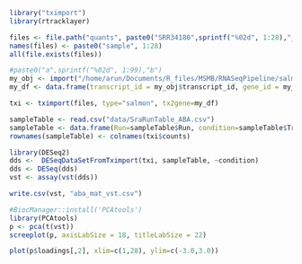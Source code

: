 ```r

library("tximport")
library(rtracklayer)

files <- file.path("quants", paste0("SRR34180",sprintf("%02d", 1:28),"_quant"), "quant.sf")
names(files) <- paste0("sample", 1:28)
all(file.exists(files))

```

```r
#paste0("a",sprintf("%02d", 1:99),"b")
my_obj <- import("/home/arun/Documents/R_files/MSMB/RNASeqPipeline/salmon_tutorial/data/AtRTD2_19April2016.gtf")
my_df <- data.frame(transcript_id = my_obj$transcript_id, gene_id = my_obj$gene_id)

```

```r

txi <- tximport(files, type="salmon", tx2gene=my_df)

```

```r
sampleTable <- read.csv("data/SraRunTable_ABA.csv")
sampleTable <- data.frame(Run=sampleTable$Run, condition=sampleTable$Treatment)
rownames(sampleTable) <- colnames(txi$counts)

```



```r
library(DESeq2)
dds <-  DESeqDataSetFromTximport(txi, sampleTable, ~condition)
dds <- DESeq(dds)
vst <- assay(vst(dds))
```

```r
write.csv(vst, "aba_mat_vst.csv")


```


```r
#BiocManager::install('PCAtools')
library(PCAtools)
p <- pca(t(vst))
screeplot(p, axisLabSize = 18, titleLabSize = 22)

```

```r

plot(p$loadings[,2], xlim=c(1,28), ylim=c(-3.0,3.0))

```
